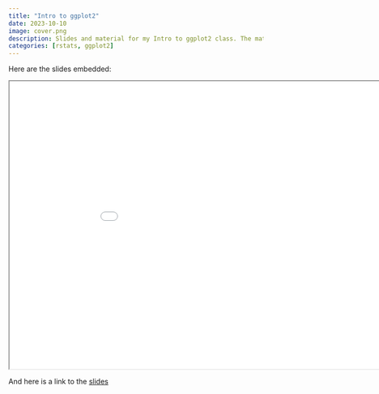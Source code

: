 ```yaml
---
title: "Intro to ggplot2"
date: 2023-10-10
image: cover.png
description: Slides and material for my Intro to ggplot2 class. The material here will help you understand the syntax of the 6 building blocks of ggplot2 and their main functions. In addition, I provide other material (PDFs) for examples and exercises, as well as links to my favorite cheatsheets.  
categories: [rstats, ggplot2]
---
```


Here are the slides embedded: 

<iframe class="slide-deck" src="/slides/intro_ggplot2/intro_ggplot2.html" width="960" height="569" allowfullscreen="true">
</iframe>

And here is a link to the [slides](/slides/intro_ggplot2/intro_ggplot2.qmd)

